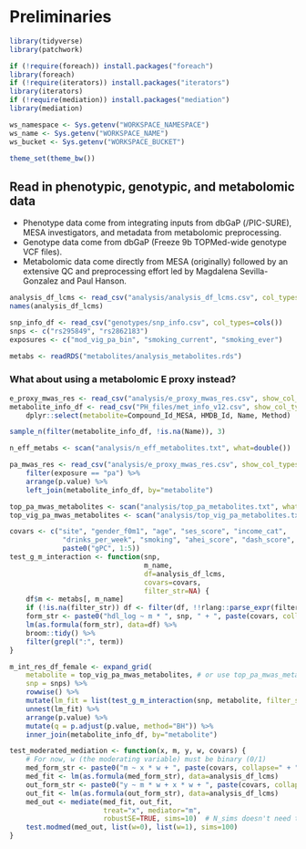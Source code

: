# Preliminaries
```r
library(tidyverse)
library(patchwork)

if (!require(foreach)) install.packages("foreach")
library(foreach)
if (!require(iterators)) install.packages("iterators")
library(iterators)
if (!require(mediation)) install.packages("mediation")
library(mediation)
```

```r
ws_namespace <- Sys.getenv("WORKSPACE_NAMESPACE")
ws_name <- Sys.getenv("WORKSPACE_NAME")
ws_bucket <- Sys.getenv("WORKSPACE_BUCKET")
```

```r
theme_set(theme_bw())
```

## Read in phenotypic, genotypic, and metabolomic data
* Phenotype data come from integrating inputs from dbGaP (/PIC-SURE), MESA investigators, and metadata from metabolomic preprocessing.
* Genotype data come from dbGaP (Freeze 9b TOPMed-wide genotype VCF files).
* Metabolomic data come directly from MESA (originally) followed by an extensive QC and preprocessing effort led by Magdalena Sevilla-Gonzalez and Paul Hanson.
```r
analysis_df_lcms <- read_csv("analysis/analysis_df_lcms.csv", col_types=cols())
names(analysis_df_lcms)
```

```r
snp_info_df <- read_csv("genotypes/snp_info.csv", col_types=cols())
snps <- c("rs295849", "rs2862183")
exposures <- c("mod_vig_pa_bin", "smoking_current", "smoking_ever")
```

```r
metabs <- readRDS("metabolites/analysis_metabolites.rds")
```


### What about using a metabolomic E proxy instead?
```r
e_proxy_mwas_res <- read_csv("analysis/e_proxy_mwas_res.csv", show_col_types=FALSE)
metabolite_info_df <- read_csv("PH_files/met_info_v12.csv", show_col_types=FALSE) %>%
    dplyr::select(metabolite=Compound_Id_MESA, HMDB_Id, Name, Method)
```

```r
sample_n(filter(metabolite_info_df, !is.na(Name)), 3)
```

```r
n_eff_metabs <- scan("analysis/n_eff_metabolites.txt", what=double())

pa_mwas_res <- read_csv("analysis/e_proxy_mwas_res.csv", show_col_types=FALSE) %>%
    filter(exposure == "pa") %>%
    arrange(p.value) %>%
    left_join(metabolite_info_df, by="metabolite")

top_pa_mwas_metabolites <- scan("analysis/top_pa_metabolites.txt", what=character())
top_vig_pa_mwas_metabolites <- scan("analysis/top_vig_pa_metabolites.txt", what=character())
```

```r
covars <- c("site", "gender_f0m1", "age", "ses_score", "income_cat", 
             "drinks_per_week", "smoking", "ahei_score", "dash_score",
             paste0("gPC", 1:5))
test_g_m_interaction <- function(snp,
                                 m_name, 
                                 df=analysis_df_lcms, 
                                 covars=covars,
                                 filter_str=NA) {
    df$m <- metabs[, m_name]
    if (!is.na(filter_str)) df <- filter(df, !!rlang::parse_expr(filter_str))
    form_str <- paste0("hdl_log ~ m * ", snp, " + ", paste(covars, collapse=" + "))
    lm(as.formula(form_str), data=df) %>%
    broom::tidy() %>%
    filter(grepl(":", term))
}

m_int_res_df_female <- expand_grid(
    metabolite = top_vig_pa_mwas_metabolites, # or use top_pa_mwas_metabolites
    snp = snps) %>%
    rowwise() %>%
    mutate(lm_fit = list(test_g_m_interaction(snp, metabolite, filter_str="gender_f0m1 == 0"))) %>%
    unnest(lm_fit) %>%
    arrange(p.value) %>%
    mutate(q = p.adjust(p.value, method="BH")) %>%
    inner_join(metabolite_info_df, by="metabolite")
```

```r
test_moderated_mediation <- function(x, m, y, w, covars) {
    # For now, w (the moderating variable) must be binary (0/1)
    med_form_str <- paste0("m ~ x * w + ", paste(covars, collapse=" + "))
    med_fit <- lm(as.formula(med_form_str), data=analysis_df_lcms)
    out_form_str <- paste0("y ~ m * w + x * w + ", paste(covars, collapse=" + "))
    out_fit <- lm(as.formula(out_form_str), data=analysis_df_lcms)
    med_out <- mediate(med_fit, out_fit, 
                       treat="x", mediator="m",
                       robustSE=TRUE, sims=10)  # N_sims doesn't need to be high for this step
    test.modmed(med_out, list(w=0), list(w=1), sims=100)
}
```
